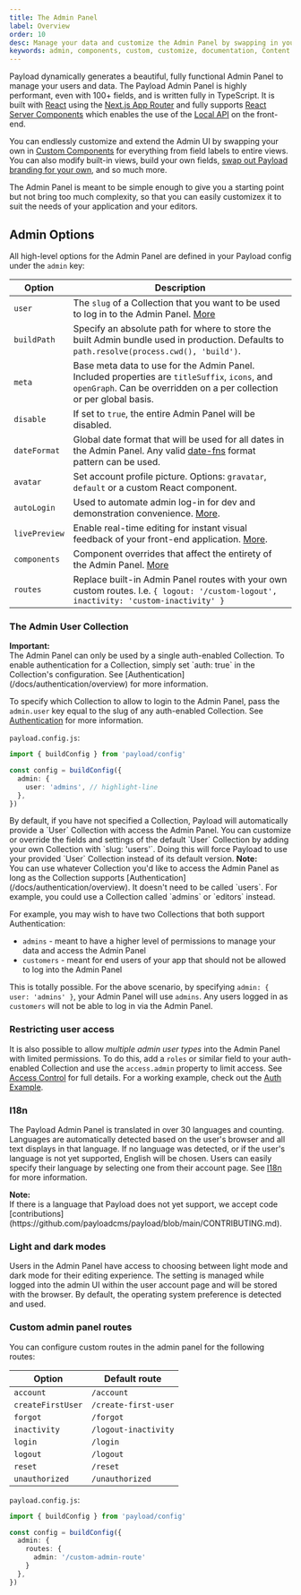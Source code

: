 ```yaml
---
title: The Admin Panel
label: Overview
order: 10
desc: Manage your data and customize the Admin Panel by swapping in your own React components. Create, modify or remove views, fields, styles and much more.
keywords: admin, components, custom, customize, documentation, Content Management System, cms, headless, javascript, node, react, nextjs
---
```


Payload dynamically generates a beautiful, fully functional Admin Panel to manage your users and data. The Payload Admin Panel is highly performant, even with 100+ fields, and is written fully in TypeScript. It is built with [React](https://react.dev) using the [Next.js App Router](https://nextjs.org/docs/app) and fully supports [React Server Components](https://react.dev/reference/rsc/server-components) which enables the use of the [Local API](/docs/local-api/overview) on the front-end.

You can endlessly customize and extend the Admin UI by swapping your own in [Custom Components](./components) for everything from field labels to entire views. You can also modify built-in views, build your own fields, [swap out Payload branding for your own](https://payloadcms.com/blog/white-label-admin-ui), and so much more.

<Banner type="success">
  The Admin Panel is meant to be simple enough to give you a starting point but not bring too much
  complexity, so that you can easily customizex it to suit the needs of your application and your
  editors.
</Banner>

<LightDarkImage
  srcLight="https://payloadcms.com/images/docs/admin.jpg"
  srcDark="https://payloadcms.com/images/docs/admin-dark.jpg"
  alt="Admin Panel with collapsible sidebar"
  caption="Redesigned Admin Panel with a collapsible sidebar that's open by default, providing greater extensibility and enhanced horizontal real estate."
/>

## Admin Options

All high-level options for the Admin Panel are defined in your Payload config under the `admin` key:

| Option            | Description                                                                                                                                                                                                                                                                 |
| ----------------- | --------------------------------------------------------------------------------------------------------------------------------------------------------------------------------------------------------------------------------------------------------------------------- |
| `user`            | The `slug` of a Collection that you want to be used to log in to the Admin Panel. [More](/docs/admin/overview#the-admin-user-collection)                                                                                                                                    |
| `buildPath`       | Specify an absolute path for where to store the built Admin bundle used in production. Defaults to `path.resolve(process.cwd(), 'build')`.                                                                                                                                  |
| `meta`            | Base meta data to use for the Admin Panel. Included properties are `titleSuffix`, `icons`, and `openGraph`. Can be overridden on a per collection or per global basis.                                                                                                      |
| `disable`         | If set to `true`, the entire Admin Panel will be disabled.                                                                                                                                                                                                                  |
| `dateFormat`      | Global date format that will be used for all dates in the Admin Panel. Any valid [date-fns](https://date-fns.org/) format pattern can be used.                                                                                                                              |
| `avatar`          | Set account profile picture. Options: `gravatar`, `default` or a custom React component.                                                                                                                                                                                    |
| `autoLogin`       | Used to automate admin log-in for dev and demonstration convenience. [More](/docs/authentication/config).                                                                                                                                                                   |
| `livePreview`     | Enable real-time editing for instant visual feedback of your front-end application. [More](/docs/live-preview/overview).                                                                                                                                                    |
| `components`      | Component overrides that affect the entirety of the Admin Panel. [More](/docs/admin/components)                                                                                                                                                                             |
| `routes`          | Replace built-in Admin Panel routes with your own custom routes. I.e. `{ logout: '/custom-logout', inactivity: 'custom-inactivity' }`                                                                                                                                       |

### The Admin User Collection

<Banner type="warning">
  <strong>Important:</strong>
  <br />
  The Admin Panel can only be used by a single auth-enabled Collection. To enable authentication for a Collection, simply set `auth: true` in the Collection's configuration. See [Authentication](/docs/authentication/overview) for more information.
</Banner>

To specify which Collection to allow to login to the Admin Panel, pass the `admin.user` key equal to the slug of any auth-enabled Collection. See [Authentication](/docs/authentication/overview) for more information.

`payload.config.js`:

```ts
import { buildConfig } from 'payload/config'

const config = buildConfig({
  admin: {
    user: 'admins', // highlight-line
  },
})
```

<Banner type="info">
  By default, if you have not specified a Collection, Payload will automatically provide a `User` Collection with access the Admin Panel. You can customize or override the fields and settings of the default `User` Collection by adding your own Collection with `slug: 'users'`. Doing this will force Payload to use your provided `User` Collection instead of its default version.
</Banner>

<Banner type="warning">
  <strong>Note:</strong>
  <br />
  You can use whatever Collection you'd like to access the Admin Panel as long as the Collection supports [Authentication](/docs/authentication/overview). It doesn't need to be called `users`. For example, you could use a Collection called `admins` or `editors` instead.
</Banner>

For example, you may wish to have two Collections that both support Authentication:

- `admins` - meant to have a higher level of permissions to manage your data and access the Admin Panel
- `customers` - meant for end users of your app that should not be allowed to log into the Admin Panel

This is totally possible. For the above scenario, by specifying `admin: { user: 'admins' }`, your Admin Panel will use `admins`. Any users logged in as `customers` will not be able to log in via the Admin Panel.

### Restricting user access

It is also possible to allow _multiple admin user types_ into the Admin Panel with limited permissions. To do this, add a `roles` or similar field to your auth-enabled Collection and use the `access.admin` property to limit access. See [Access Control](/docs/access-control/overview) for full details. For a working example, check out the [Auth Example](https://github.com/payloadcms/payload/tree/main/examples/auth/payload).

### I18n

The Payload Admin Panel is translated in over 30 languages and counting. Languages are automatically detected based on the user's browser and all text displays in that language. If no language was detected, or if the user's language is not yet supported, English will be chosen. Users can easily specify their language by selecting one from their account page. See [I18n](../configuration/i18n) for more information.

<Banner>
  <strong>Note:</strong>
  <br />
  If there is a language that Payload does not yet support, we accept code
  [contributions](https://github.com/payloadcms/payload/blob/main/CONTRIBUTING.md).
</Banner>

### Light and dark modes

Users in the Admin Panel have access to choosing between light mode and dark mode for their editing experience. The setting is managed while logged into the admin UI within the user account page and will be stored with the browser. By default, the operating system preference is detected and used.

### Custom admin panel routes

You can configure custom routes in the admin panel for the following routes:

| Option            | Default route                                                                                                                                                                                                                                                                 |
| ----------------- | ----------------------- |
| `account`         | `/account`              |
| `createFirstUser` | `/create-first-user`    |
| `forgot`          | `/forgot`               |
| `inactivity`      | `/logout-inactivity`    |
| `login`           | `/login`                |
| `logout`          | `/logout`               |
| `reset`           | `/reset`                |
| `unauthorized`    | `/unauthorized`         |

`payload.config.js`:

```ts
import { buildConfig } from 'payload/config'

const config = buildConfig({
  admin: {
    routes: {
      admin: '/custom-admin-route'
    }
  },
})
```
